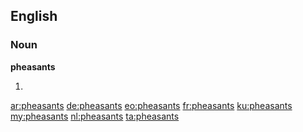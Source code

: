 ==English==

===Noun===
'''pheasants'''

# {{plural of|pheasant}}

[[ar:pheasants]]
[[de:pheasants]]
[[eo:pheasants]]
[[fr:pheasants]]
[[ku:pheasants]]
[[my:pheasants]]
[[nl:pheasants]]
[[ta:pheasants]]